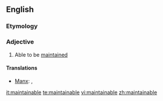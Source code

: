 ==English==

===Etymology===
{{suffix|maintain|able}}

===Adjective===
{{en-adj}}

# {{especially|in combination}} Able to be [[maintain]]ed

====Translations====
{{trans-top}}
* [[Manx]]: {{t|gv|so-pholldey}}, {{t|gv|so-hassoo}}
{{trans-mid}}
{{trans-bottom}}

[[it:maintainable]]
[[te:maintainable]]
[[vi:maintainable]]
[[zh:maintainable]]